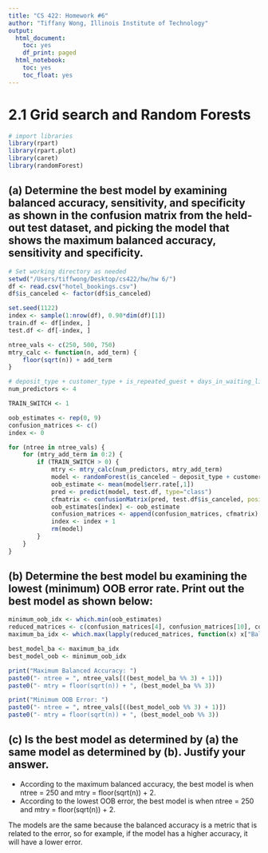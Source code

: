 ```yaml
---
title: "CS 422: Homework #6"
author: "Tiffany Wong, Illinois Institute of Technology"
output:
  html_document:
    toc: yes
    df_print: paged
  html_notebook:
    toc: yes
    toc_float: yes
--- 
```


# 2.1 Grid search and Random Forests 

```r
# import libraries 
library(rpart)
library(rpart.plot)
library(caret)
library(randomForest)
```

## (a) Determine the best model by examining balanced accuracy, sensitivity, and specificity as shown in the confusion matrix from the held-out test dataset, and picking the model that shows the maximum balanced accuracy, sensitivity and specificity. 

```r
# Set working directory as needed
setwd("/Users/tiffwong/Desktop/cs422/hw/hw 6/")
df <- read.csv("hotel_bookings.csv")
df$is_canceled <- factor(df$is_canceled)

set.seed(1122)
index <- sample(1:nrow(df), 0.90*dim(df)[1])
train.df <- df[index, ]
test.df <- df[-index, ]

ntree_vals <- c(250, 500, 750)
mtry_calc <- function(n, add_term) {
    floor(sqrt(n)) + add_term
}

# deposit_type + customer_type + is_repeated_guest + days_in_waiting_list
num_predictors <- 4

TRAIN_SWITCH <- 1

oob_estimates <- rep(0, 9)
confusion_matrices <- c()
index <- 0

for (ntree in ntree_vals) {
    for (mtry_add_term in 0:2) {
        if (TRAIN_SWITCH > 0) {
            mtry <- mtry_calc(num_predictors, mtry_add_term)
            model <- randomForest(is_canceled ~ deposit_type + customer_type + is_repeated_guest + days_in_waiting_list, data=train.df, ntree=ntree, mtry=mtry)
            oob_estimate <- mean(model$err.rate[,1])
            pred <- predict(model, test.df, type="class")
            cfmatrix <- confusionMatrix(pred, test.df$is_canceled, positive="1")
            oob_estimates[index] <- oob_estimate
            confusion_matrices <- append(confusion_matrices, cfmatrix)
            index <- index + 1
            rm(model)
        }
    }
}
```

## (b) Determine the best model bu examining the lowest (minimum) OOB error rate. Print out the best model as shown below:

```r
minimum_oob_idx <- which.min(oob_estimates)
reduced_matrices <- c(confusion_matrices[4], confusion_matrices[10], confusion_matrices[16], confusion_matrices[22], confusion_matrices[28], confusion_matrices[34], confusion_matrices[40], confusion_matrices[46], confusion_matrices[52])
maximum_ba_idx <- which.max(lapply(reduced_matrices, function(x) x["Balanced Accuracy"]))

best_model_ba <- maximum_ba_idx
best_model_oob <- minimum_oob_idx

print("Maximum Balanced Accuracy: ")
paste0("- ntree = ", ntree_vals[((best_model_ba %% 3) + 1)])
paste0("- mtry = floor(sqrt(n)) + ", (best_model_ba %% 3))

print("Minimum OOB Error: ")
paste0("- ntree = ", ntree_vals[((best_model_oob %% 3) + 1)])
paste0("- mtry = floor(sqrt(n)) + ", (best_model_oob %% 3))

```

## (c) Is the best model as determined by (a) the same model as determined by (b). Justify your answer.


- According to the maximum balanced accuracy, the best model is when ntree = 250 and mtry = floor(sqrt(n)) + 2.
- According to the lowest OOB error, the best model is when ntree = 250 and mtry = floor(sqrt(n)) + 2.

The models are the same because the balanced accuracy is a metric that is related to the error, so for example, if the model has a higher accuracy, it will have a lower error. 